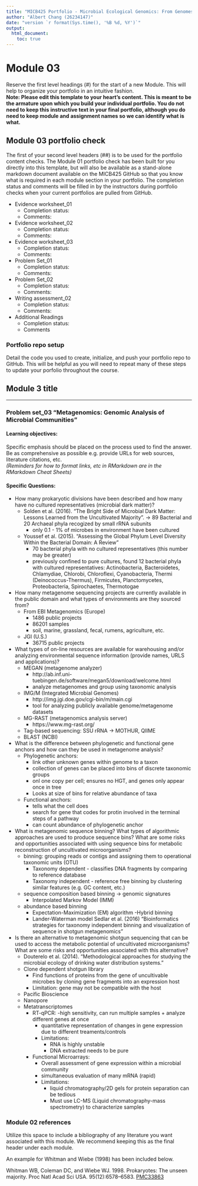 ```yaml
---
title: "MICB425 Portfolio - Microbial Ecological Genomics: From Genomes to Biomes, Spring 2018"
author: "Albert Chang (26234147)"
date: "version `r format(Sys.time(), '%B %d, %Y')`"
output: 
  html_document:
    toc: true
---
```

# Module 03
Reserve the first level headings (#) for the start of a new Module. This will help to organize your portfolio in an intuitive fashion.  
**Note: Please edit this template to your heart's content. This is meant to be the armature upon which you build your individual portfolio. You do not need to keep this instructive text in your final portfolio, although you do need to keep module and assignment names so we can identify what is what.**


## Module 03 portfolio check
The first of your second level headers (##) is to be used for the portfolio content checks. The Module 01 portfolio check has been built for you directly into this template, but will also be available as a stand-alone markdown document available on the MICB425 GitHub so that you know what is required in each module section in your portfolio. The completion status and comments will be filled in by the instructors during portfolio checks when your current portfolios are pulled from GitHub.

* Evidence worksheet_01
    + Completion status:
    + Comments:
* Evidence worksheet_02
    + Completion status:
    + Comments:
* Evidence worksheet_03
    + Completion status:
    + Comments:
* Problem Set_01
    + Completion status:
    + Comments:
* Problem Set_02
    + Completion status:
    + Comments:
* Writing assessment_02
    + Completion status:
    + Comments:
* Additional Readings
    + Completion status:
    + Comments  
    


### Portfolio repo setup
Detail the code you used to create, initialize, and push your portfolio repo to GitHub. This will be helpful as you will need to repeat many of these steps to update your porfolio throughout the course.


## Module 3 title

---
### Problem set_03 "Metagenomics: Genomic Analysis of Microbial Communities"
#### Learning objectives: 
Specific emphasis should be placed on the process used to find the answer. Be as comprehensive as possible e.g. provide URLs for web sources, literature citations, etc.  
*(Reminders for how to format links, etc in RMarkdown are in the RMarkdown Cheat Sheets)*

#### Specific Questions:
* How many prokaryotic divisions have been described and how many have no cultured representatives (microbial dark matter)?  
    - Solden et al. (2016). "The Bright Side of Microbial Dark Matter: Lessons Learned from the Uncultivated Majority". -> 89 Bacterial and 20 Archaeal phyla recogized by small rRNA subunits
        - only 0.1 - 1% of microbes in environment have been cultured
    - Youssef et al. (2015). "Assessing the Global Phylum Level Diversity Within the Bacterial Domain: A Review"
        - 70 bacterial phyla with no cultured representatives (this number may be greater)
        - previously confined to pure cultures, found 12 bacterial phyla with cultured representatives: Actinobacteria, Bacteroidetes, Chlamydiae, Chlorobi, Chloroflexi, Cyanobacteria, Thermi (Deinococcus-Thermus), Firmicutes, Planctomycetes, Proteobacteria, Spirochaetes, Thermotogae
  

* How many metagenome sequencing projects are currently available in the public domain and what types of environments are they sourced from?  
    - From EBI Metagenomics (Europe)
        - 1486 public projects
        - 86201 samples
        - soil, marine, grassland, fecal, rumens, agriculture, etc.
    - JGI (U.S.)
        - 36715 public projects

* What types of on-line resources are available for warehousing and/or analyzing environmental sequence information (provide names, URLS and applications)?  
    - MEGAN (metagenome analyzer)
        - http://ab.inf.uni-tuebingen.de/software/megan5/download/welcome.html
        - analyze metagenomes and group using taxonomic analysis
    - IMG/M (Integrated Microbial Genomes)
        - http://img.jgi.doe.gov/cgi-bin/m/main.cgi
        - tool for analyzing publicly available genome/metagenome datasets
    - MG-RAST (metagenomics analysis server)
        - https://www.mg-rast.org/
    - Tag-based sequencing: SSU rRNA -> MOTHUR, QIIME
    - BLAST (NCBI)

* What is the difference between phylogenetic and functional gene anchors and how can they be used in metagenome analysis?  
    - Phylogenetic anchors:
        - link other unknown genes within genome to a taxon
        - collection of genes can be placed into bins of discrete taxonomic groups
        - onl one copy per cell; ensures no HGT, and genes only appear once in tree
        - Looks at size of bins for relative abundance of taxa
    - Functional anchors:
        - tells what the cell does
        - search for gene that codes for protin involved in the terminal steps of a pathway
        - can count abundance of phylogenetic anchor

* What is metagenomic sequence binning? What types of algorithmic approaches are used to produce sequence bins? What are some risks and opportunities associated with using sequence bins for metabolic reconstruction of uncultivated microorganisms?  
    - binning: grouping reads or contigs and assigning them to operational taxonomic units (OTU)
        - Taxonomy dependent - classifies DNA fragments by comparing to reference database
        - Taxonomy independent - reference free binning by clustering similar features (e.g. GC content, etc.)
    - sequence composition based binning -> genomic signatures
        - Interpolated Markov Model (IMM)
    - abundance based binning
        - Expectation-Maximization (EM) algorithm
    -Hybrid binning
        - Lander-Waterman model
    Sedlar et al. (2016) "Bioinformatics strategies for taxonomy independent binning and visualization of sequence in shotgun metagenomics"

* Is there an alternative to metagenomic shotgun sequencing that can be used to access the metabolic potential of uncultivated microorganisms? What are some risks and opportunities associated with this alternative?  
    - Douterelo et al. (2014). "Methodological approaches for studying the microbial ecology of drinking water distribution systems."
    - Clone dependent shotgun library
        - Find functions of proteins from the gene of uncultivable microbes by cloning gene fragments into an expression host
        - Limitation: gene may not be compatible with the host
    - Pacific Bioscience
    - Nanopore
    - Metatranscriptomes
        - RT-qPCR:
            -high sensitivity, can run multiple samples + analyze different genes at once
            - quantitative representation of changes in gene expression due to different treaments/controls
            - Limitations:
                - RNA is highly unstable
                - DNA extracted needs to be pure
        - Functional Microarrays:
            - Overall assessment of gene expression within a microbial community
            - simultaneous evaluation of many mRNA (rapid)
            - Limitations:
                - liquid chromatography/2D gels for protein separation can be tedious
                - Must use LC-MS (Liquid chromatography-mass spectrometry) to characterize samples



### Module 02 references
Utilize this space to include a bibliography of any literature you want associated with this module. We recommend keeping this as the final header under each module.

An example for Whitman and Wiebe (1998) has been included below.

Whitman WB, Coleman DC, and Wiebe WJ. 1998. Prokaryotes: The unseen majority. Proc Natl Acad Sci USA. 95(12):6578–6583.  [PMC33863](https://www.ncbi.nlm.nih.gov/pmc/articles/PMC33863/)
